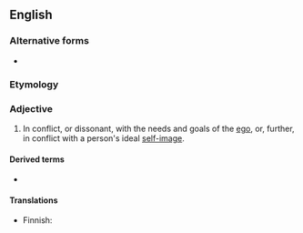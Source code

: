 ==English==

===Alternative forms===
* {{alt|en|ego-dystonic|ego dystonic}}

===Etymology===
{{compound|en|ego|dystonic}}

===Adjective===
{{en-adj}}

# {{lb|en|psychology|of behaviours, values, or beliefs}} In conflict, or dissonant, with the needs and goals of the [[ego]], or, further, in conflict with a person's ideal [[self-image]].
#: {{ant|en|egosyntonic}}

====Derived terms====
* {{l|en|egodystonia}}

====Translations====
* Finnish: {{t|fi|egodystoninen}}